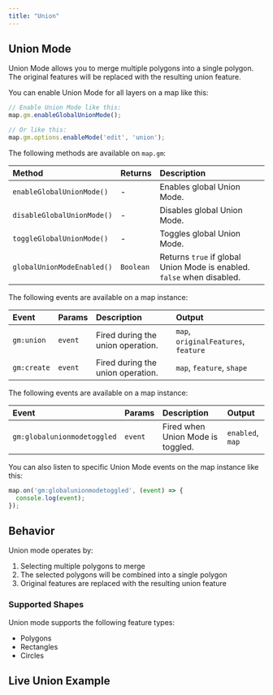 ```yaml
---
title: "Union"
---
```


## Union Mode

Union Mode allows you to merge multiple polygons into a single polygon. The original features will be replaced with the resulting union feature.

You can enable Union Mode for all layers on a map like this:

```js
// Enable Union Mode like this:
map.gm.enableGlobalUnionMode();

// Or like this:
map.gm.options.enableMode('edit', 'union');
```

The following methods are available on `map.gm`:

| Method                                                            | Returns   | Description                   |
|:------------------------------------------------------------------| :-------- | :-----------------------------|
| `enableGlobalUnionMode()`  | -         | Enables global Union Mode.                                             |
| `disableGlobalUnionMode()` | -         | Disables global Union Mode.                                            |
| `toggleGlobalUnionMode()`  | -         | Toggles global Union Mode.                                             |
| `globalUnionModeEnabled()` | `Boolean` | Returns `true` if global Union Mode is enabled. `false` when disabled. |

The following events are available on a map instance:

| Event           | Params | Description                                  | Output                                     |
| :-------------- | :----- | :------------------------------------------- | :------------------------------------------|
| `gm:union`      | `event`| Fired during the union operation.            | `map`, `originalFeatures`, `feature`       |
| `gm:create`     | `event`| Fired during the union operation.            | `map`, `feature`, `shape`                  |

The following events are available on a map instance:

| Event                      | Params  | Description                        | Output                 |
| :------------------------- | :------ | :--------------------------------- | :--------------------- |
| `gm:globalunionmodetoggled` | `event`  | Fired when Union Mode is toggled.  | `enabled`, `map`       |

You can also listen to specific Union Mode events on the map instance like this:

```js
map.on('gm:globalunionmodetoggled', (event) => {
  console.log(event);
});
```

## Behavior

Union mode operates by:
1. Selecting multiple polygons to merge
2. The selected polygons will be combined into a single polygon
3. Original features are replaced with the resulting union feature

### Supported Shapes

Union mode supports the following feature types:
- Polygons
- Rectangles
- Circles

## Live Union Example

<BrowserOnlyGmMap
  gmOptions={editUnionOptions}
  features={features} />
